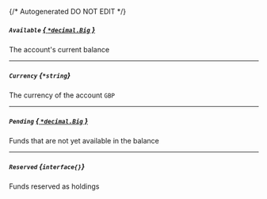 {/* Autogenerated DO NOT EDIT  */}
##### `Available` [*{ `*decimal.Big` }*](https://pkg.go.dev/github.com/ericlagergren/decimal#Big)
The account's current balance

---
##### `Currency` *{`*string`}*
The currency of the account
`GBP`

---
##### `Pending` [*{ `*decimal.Big` }*](https://pkg.go.dev/github.com/ericlagergren/decimal#Big)
Funds that are not yet available in the balance

---
##### `Reserved` *{`interface{}`}*
Funds reserved as holdings

